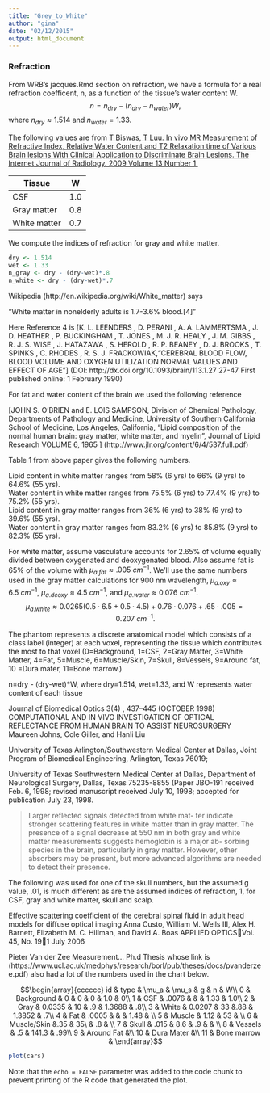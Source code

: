 ```yaml
---
title: "Grey_to_White"
author: "gina"
date: "02/12/2015"
output: html_document
---
```

### Refraction
From WRB's jacques.Rmd section on refraction, we have a formula for a real refraction coefficent, n, as a function of the tissue's water content W.
$$n = n_{dry} − (n_{dry} − n_{water})W,$$ where $n_{dry} \approx 1.514$ and $n_{water} = 1.33.$ 

The following values are from [T Biswas, T Luu. In vivo MR Measurement of Refractive Index, Relative Water Content and T2 Relaxation time of Various Brain lesions With Clinical Application to Discriminate Brain Lesions. The Internet Journal of Radiology. 2009 Volume 13 Number 1.](https://ispub.com/IJRA/13/1/8277#)

Tissue | W
-------|-------
CSF | 1.0
Gray matter | 0.8
White matter | 0.7

 
We compute the indices of refraction for gray and white matter.
```r
dry <- 1.514
wet <- 1.33
n_gray <- dry - (dry-wet)*.8
n_white <- dry - (dry-wet)*.7
```

Wikipedia (http://en.wikipedia.org/wiki/White_matter) says

"White matter in nonelderly adults is 1.7-3.6% blood.[4]"

Here Reference 4 is [K. L. LEENDERS , D. PERANI , A. A. LAMMERTSMA , J. D. HEATHER , P. BUCKINGHAM , T. JONES , M. J. R. HEALY , J. M. GIBBS , R. J. S. WISE , J. HATAZAWA , S. HEROLD , R. P. BEANEY , D. J. BROOKS , T. SPINKS , C. RHODES , R. S. J. FRACKOWIAK,"CEREBRAL BLOOD FLOW, BLOOD VOLUME AND OXYGEN UTILIZATION NORMAL VALUES AND EFFECT OF AGE"]
(DOI: http://dx.doi.org/10.1093/brain/113.1.27 27-47 First published online: 1 February 1990)

For fat and water content of the brain we used the following reference

[JOHN S. O’BRIEN and E. LOIS SAMPSON,  Division of Chemical Pathology, 
Departments of Pathology and Medicine,
University of Southern California
School of Medicine, Los Angeles, California, 
"Lipid composition of the normal human brain: gray matter, white matter, and myelin”,
Journal of Lipid Research VOLUME 6, 1965 ]
(http://www.jlr.org/content/6/4/537.full.pdf)

Table 1 from above paper gives the following numbers.

Lipid content in white matter ranges from 58% (6 yrs) to 66% (9 yrs) to 64.6% (55 yrs).  
Water content in white matter ranges from  75.5% (6 yrs) to 77.4% (9 yrs) to 75.2% (55 yrs).  
Lipid content in gray matter ranges from  36% (6 yrs) to 38% (9 yrs) to 39.6% (55 yrs).  
Water content in gray matter ranges from  83.2% (6 yrs) to 85.8% (9 yrs) to 82.3% (55 yrs).  

For white matter, assume vasculature accounts for 2.65% of volume  equally divided between oxygenated and deoxygenated blood. Also assume  fat is 65% of the volume with $\mu_{a.fat} \approx .005 \: cm^{-1}$. We'll use the same numbers used in the gray matter calculations for 900 nm wavelength, $\mu_{a.oxy} \approx 6.5 \: cm^{-1}$, $\mu_{a.deoxy} \approx 4.5 \: cm^{-1}$, and $\mu_{a.water} \approx 0.076  \: cm^{-1}.$
$$\mu_{a.white} \approx 0.0265 \left(0.5 \cdot 6.5 + 0.5 \cdot 4.5 \right) + 0.76 \cdot 0.076 + .65 \cdot .005 = 0.207 \: cm^{-1}.$$

The phantom represents a discrete anatomical model which consists of a class label (integer) at each voxel, representing the tissue which contributes the most to that voxel (0=Background, 1=CSF, 2=Gray Matter, 3=White Matter, 4=Fat, 5=Muscle, 6=Muscle/Skin, 7=Skull, 8=Vessels, 9=Around fat, 10 =Dura mater, 11=Bone marrow.)

n=dry - (dry-wet)*W, where dry=1.514, wet=1.33, and W represents water content of each tissue

Journal of Biomedical Optics 3(4) , 437–445 (OCTOBER 1998)
COMPUTATIONAL AND IN VIVO INVESTIGATION
OF OPTICAL REFLECTANCE FROM HUMAN BRAIN TO
ASSIST NEUROSURGERY
Maureen Johns, Cole Giller, and Hanli Liu

University of Texas Arlington/Southwestern Medical Center at Dallas, Joint Program of Biomedical
Engineering, Arlington, Texas 76019;

University of Texas Southwestern Medical Center at
Dallas, Department of Neurological Surgery, Dallas, Texas 75235-8855
(Paper JBO-191 received Feb. 6, 1998; revised manuscript received July 10, 1998; accepted for publication July 23, 1998.

> Larger reflected signals detected from white mat-
ter indicate stronger scattering features in white
matter than in gray matter. The presence of a signal
decrease at 550 nm in both gray and white matter
measurements suggests hemoglobin is a major ab-
sorbing species in the brain, particularly in gray
matter. However, other absorbers may be present,
but more advanced algorithms are needed to detect
their presence.


The following was used for one of the skull numbers, but the assumed g value, .01, is much different as are the assumed indices of refraction, 1, for CSF, gray and white matter, skull and scalp.

Effective scattering coefficient of the cerebral spinal fluid
in adult head models for diffuse optical imaging
Anna Custo, William M. Wells III, Alex H. Barnett, Elizabeth M. C. Hillman, and David A. Boas
APPLIED OPTICSVol. 45, No. 191 July 2006

Pieter Van der Zee Measurement... Ph.d Thesis whose link is (https://www.ucl.ac.uk/medphys/research/borl/pub/theses/docs/pvanderzee.pdf) also had a lot of the numbers used in the chart below.

$$\begin{array}{cccccc}
id & type & \mu_a & \mu_s & g & n & W\\
0 & Background & 0 & 0 & 0 & 1.0 & 0\\
1 & CSF & .0076 & & & 1.33 & 1.0\\
2 & Gray & 0.0335 & 10 & .9  & 1.3688 & .8\\
3 & White & 0.0207 & 33 &.88 & 1.3852 & .7\\
4 & Fat & .0005 & & & 1.48 & \\
5 & Muscle & 1.12 & 53 & \\
6 & Muscle/Skin &.35 & 35\ & .8 & \\
7 & Skull & .015 & 8.6 & .9 & & \\
8 & Vessels & .5 & 141.3 & .99\\
9 & Around Fat  &\\
10 & Dura Mater  &\\
11  & Bone marrow  &
\end{array}$$
```r
plot(cars)
```

Note that the `echo = FALSE` parameter was added to the code chunk to prevent printing of the R code that generated the plot.
